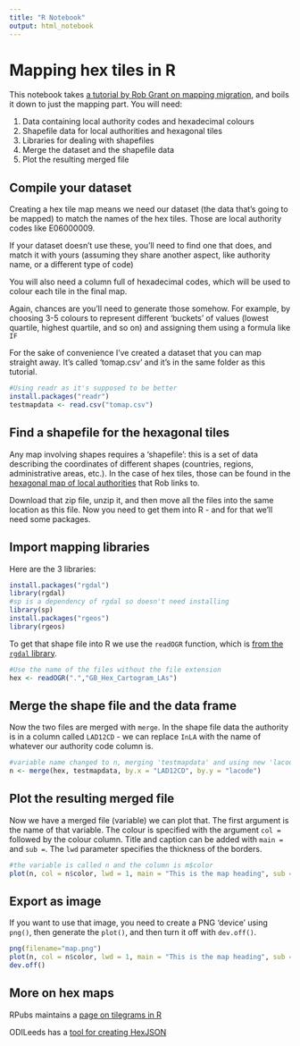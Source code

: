 ```yaml
---
title: "R Notebook"
output: html_notebook
---
```


# Mapping hex tiles in R 

This notebook takes [a tutorial by Rob Grant on mapping migration](http://rforjournalists.com/2017/08/09/internal-migration-part-ii-homing-in-on-individual-authorities/), and boils it down to just the mapping part. You will need:

1. Data containing local authority codes and hexadecimal colours
2. Shapefile data for local authorities and hexagonal tiles
3. Libraries for dealing with shapefiles
4. Merge the dataset and the shapefile data
5. Plot the resulting merged file

## Compile your dataset

Creating a hex tile map means we need our dataset (the data that's going to be mapped) to match the names of the hex tiles. Those are local authority codes like E06000009. 

If your dataset doesn't use these, you'll need to find one that does, and match it with yours (assuming they share another aspect, like authority name, or a different type of code)

You will also need a column full of hexadecimal codes, which will be used to colour each tile in the final map.

Again, chances are you'll need to generate those somehow. For example, by choosing 3-5 colours to represent different 'buckets' of values (lowest quartile, highest quartile, and so on) and assigning them using a formula like `IF`

For the sake of convenience I've created a dataset that you can map straight away. It's called 'tomap.csv' and it's in the same folder as this tutorial.


```r
#Using readr as it's supposed to be better
install.packages("readr")
testmapdata <- read.csv("tomap.csv")
```

## Find a shapefile for the hexagonal tiles

Any map involving shapes requires a 'shapefile': this is a set of data describing the coordinates of different shapes (countries, regions, administrative areas, etc.). In the case of hex tiles, those can be found in the [hexagonal map of local authorities](https://www.arcgis.com/home/item.html?id=593037bc399e460bb7c6c631ceff67b4) that Rob links to.

Download that zip file, unzip it, and then move all the files into the same location as this file. Now you need to get them into R - and for that we'll need some packages.


## Import mapping libraries

Here are the 3 libraries:

```r
install.packages("rgdal")
library(rgdal)
#sp is a dependency of rgdal so doesn't need installing
library(sp)
install.packages("rgeos")
library(rgeos)
```

To get that shape file into R we use the `readOGR` function, which is [from the `rgdal` library](https://www.rdocumentation.org/packages/rgdal/versions/1.2-8/topics/readOGR).

```r
#Use the name of the files without the file extension
hex <- readOGR(".","GB_Hex_Cartogram_LAs")
```


## Merge the shape file and the data frame

Now the two files are merged with `merge`. In the shape file data the authority is in a column called `LAD12CD` - we can replace `InLA` with the name of whatever our authority code column is.

```r
#variable name changed to n, merging 'testmapdata' and using new 'lacode' heading
n <- merge(hex, testmapdata, by.x = "LAD12CD", by.y = "lacode")
```

## Plot the resulting merged file

Now we have a merged file (variable) we can plot that. The first argument is the name of that variable. The colour is specified with the argument `col =` followed by the colour column. Title and caption can be added with `main =` and `sub =`. The `lwd` parameter specifies the thickness of the borders.

```r
#the variable is called n and the column is m$color
plot(n, col = n$color, lwd = 1, main = "This is the map heading", sub = "Black = some random colour\nPink = another random colour")
```

## Export as image

If you want to use that image, you need to create a PNG 'device' using `png()`, then generate the `plot()`, and then turn it off with `dev.off()`. 

```r
png(filename="map.png")
plot(n, col = n$color, lwd = 1, main = "This is the map heading", sub = "Black = some random colour\nPink = another random colour")
dev.off()
```


## More on hex maps

RPubs maintains a [page on tilegrams in R](http://rpubs.com/bhaskarvk/tilegramsR)

ODILeeds has a [tool for creating HexJSON](https://odileeds.org/projects/hexmaps/constituencies.html)

